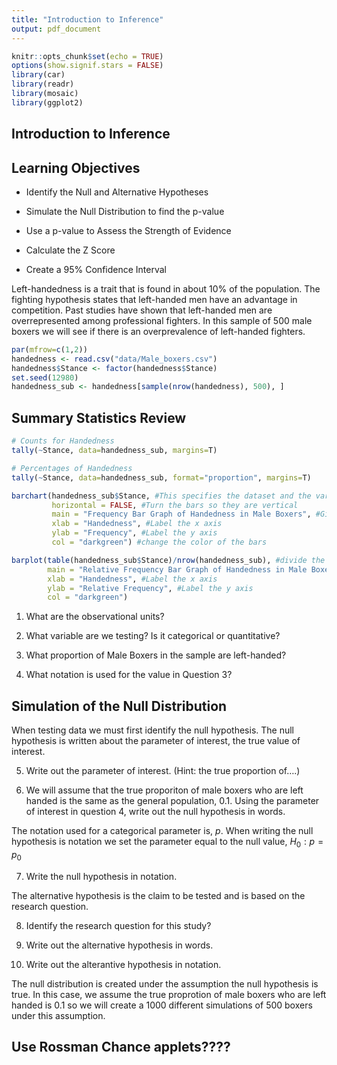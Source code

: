 ```yaml
---
title: "Introduction to Inference"
output: pdf_document
---
```


```r
knitr::opts_chunk$set(echo = TRUE)
options(show.signif.stars = FALSE)
library(car)
library(readr)
library(mosaic)
library(ggplot2)
```

## Introduction to Inference

## Learning Objectives

* Identify the Null and Alternative Hypotheses 

* Simulate the Null Distribution to find the p-value 

* Use a p-value to Assess the Strength of Evidence

* Calculate the Z Score

* Create a 95% Confidence Interval



Left-handedness is a trait that is found in about 10% of the population. The fighting hypothesis states that left-handed men have an advantage in competition.  Past studies have shown that left-handed men are overrepresented among professional fighters. In this sample of 500 male boxers we will see if there is an overprevalence of left-handed fighters.

```r
par(mfrow=c(1,2))
handedness <- read.csv("data/Male_boxers.csv")
handedness$Stance <- factor(handedness$Stance)
set.seed(12980)
handedness_sub <- handedness[sample(nrow(handedness), 500), ]
```

## Summary Statistics Review
```r
# Counts for Handedness
tally(~Stance, data=handedness_sub, margins=T)
```

```r
# Percentages of Handedness
tally(~Stance, data=handedness_sub, format="proportion", margins=T)
```

```r
barchart(handedness_sub$Stance, #This specifies the dataset and the variable
         horizontal = FALSE, #Turn the bars so they are vertical
         main = "Frequency Bar Graph of Handedness in Male Boxers", #Give your chart a title
         xlab = "Handedness", #Label the x axis
         ylab = "Frequency", #Label the y axis 
         col = "darkgreen") #change the color of the bars
```
```r
barplot(table(handedness_sub$Stance)/nrow(handedness_sub), #divide the frequency counts by the total
        main = "Relative Frequency Bar Graph of Handedness in Male Boxers", #Give your chart a title
        xlab = "Handedness", #Label the x axis
        ylab = "Relative Frequency", #Label the y axis 
        col = "darkgreen")
```

1.  What are the observational units?

\vspace{1in}

2.  What variable are we testing?  Is it categorical or quantitative?

\vspace{1in}

3.  What proportion of Male Boxers in the sample are left-handed?

\vspace{1in}

4.  What notation is used for the value in Question 3?

\vspace{1in}

## Simulation of the Null Distribution

When testing data we must first identify the null hypothesis.  The null hypothesis is written about the parameter of interest, the true value of interest.  

5.  Write out the parameter of interest. (Hint: the true proportion of....)

\vspace{1in}

6.  We will assume that the true proporiton of male boxers who are left handed is the same as the general population, 0.1. Using the parameter of interest in question 4, write out the null hypothesis in words.

\vspace{1in}

The notation used for a categorical parameter is, $p$.  When writing the null hypothesis is notation we set the parameter equal to the null value, $H_0: p = p_0$

7. Write the null hypothesis in notation.


The alternative hypothesis is the claim to be tested and is based on the research question.

8.  Identify the research question for this study?

\vspace{1in}

9.  Write out the alternative hypothesis in words.

\vspace{1in}

10.  Write out the alterantive hypothesis in notation.

\vspace{1in}

The null distribution is created under the assumption the null hypothesis is true.  In this case, we assume the true proprotion of male boxers who are left handed is 0.1 so we will create a 1000 different simulations of 500 boxers under this assumption.

## Use Rossman Chance applets????



